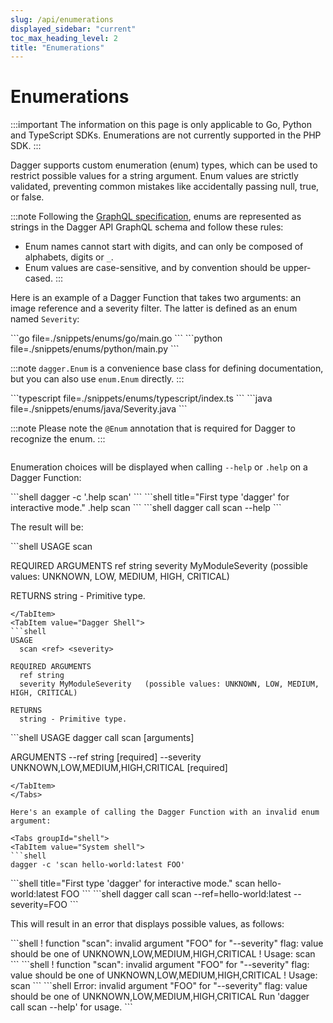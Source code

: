 ```yaml
---
slug: /api/enumerations
displayed_sidebar: "current"
toc_max_heading_level: 2
title: "Enumerations"
---
```


# Enumerations

:::important
The information on this page is only applicable to Go, Python and TypeScript SDKs. Enumerations are not currently supported in the PHP SDK.
:::

Dagger supports custom enumeration (enum) types, which can be used to restrict possible values for a string argument. Enum values are strictly validated, preventing common mistakes like accidentally passing null, true, or false.

:::note
Following the [GraphQL specification](https://spec.graphql.org/October2021/#Name), enums are represented as strings in the Dagger API GraphQL schema and follow these rules:
- Enum names cannot start with digits, and can only be composed of alphabets, digits or `_`.
- Enum values are case-sensitive, and by convention should be upper-cased.
:::

Here is an example of a Dagger Function that takes two arguments: an image reference and a severity filter. The latter is defined as an enum named `Severity`:

<Tabs groupId="language" queryString="sdk">
<TabItem value="go" label="Go">
```go file=./snippets/enums/go/main.go
```
</TabItem>
<TabItem value="Python">
```python file=./snippets/enums/python/main.py
```

:::note
`dagger.Enum` is a convenience base class for defining documentation, but you can also use `enum.Enum` directly.
:::
</TabItem>

<TabItem value="TypeScript">
```typescript file=./snippets/enums/typescript/index.ts
```
</TabItem>
<TabItem value="java" label="Java">
```java file=./snippets/enums/java/Severity.java
```

:::note
Please note the `@Enum` annotation that is required for Dagger to recognize the enum.
:::

```java file=./snippets/enums/java/MyModule.java
```
</TabItem>
</Tabs>

Enumeration choices will be displayed when calling `--help` or `.help` on a Dagger Function:

<Tabs groupId="shell">
<TabItem value="System shell">
```shell
dagger -c '.help scan'
```
</TabItem>
<TabItem value="Dagger Shell">
```shell title="First type 'dagger' for interactive mode."
.help scan
```
</TabItem>
<TabItem value="Dagger CLI">
```shell
dagger call scan --help
```
</TabItem>
</Tabs>

The result will be:

<Tabs groupId="shell">
<TabItem value="System shell">
```shell
USAGE
  scan <ref> <severity>

REQUIRED ARGUMENTS
  ref string
  severity MyModuleSeverity   (possible values: UNKNOWN, LOW, MEDIUM, HIGH, CRITICAL)

RETURNS
  string - Primitive type.
```
</TabItem>
<TabItem value="Dagger Shell">
```shell
USAGE
  scan <ref> <severity>

REQUIRED ARGUMENTS
  ref string
  severity MyModuleSeverity   (possible values: UNKNOWN, LOW, MEDIUM, HIGH, CRITICAL)

RETURNS
  string - Primitive type.
```
</TabItem>
<TabItem value="Dagger CLI">
```shell
USAGE
  dagger call scan [arguments]

ARGUMENTS
      --ref string                                  [required]
      --severity UNKNOWN,LOW,MEDIUM,HIGH,CRITICAL   [required]
```
</TabItem>
</Tabs>

Here's an example of calling the Dagger Function with an invalid enum argument:

<Tabs groupId="shell">
<TabItem value="System shell">
```shell
dagger -c 'scan hello-world:latest FOO'
```
</TabItem>
<TabItem value="Dagger Shell">
```shell title="First type 'dagger' for interactive mode."
scan hello-world:latest FOO
```
</TabItem>
<TabItem value="Dagger CLI">
```shell
dagger call scan --ref=hello-world:latest --severity=FOO
```
</TabItem>
</Tabs>

This will result in an error that displays possible values, as follows:

<Tabs groupId="shell">
<TabItem value="System shell">
```shell
! function "scan": invalid argument "FOO" for "--severity" flag: value should be one of UNKNOWN,LOW,MEDIUM,HIGH,CRITICAL
! Usage: scan <ref> <severity>
```
</TabItem>
<TabItem value="Dagger Shell">
```shell
! function "scan": invalid argument "FOO" for "--severity" flag: value should be one of UNKNOWN,LOW,MEDIUM,HIGH,CRITICAL
! Usage: scan <ref> <severity>
```
</TabItem>
<TabItem value="Dagger CLI">
```shell
Error: invalid argument "FOO" for "--severity" flag: value should be one of UNKNOWN,LOW,MEDIUM,HIGH,CRITICAL
Run 'dagger call scan --help' for usage.
```
</TabItem>
</Tabs>
